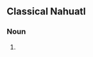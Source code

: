==Classical Nahuatl==

===Noun===
{{head|nci|noun}}

# {{alternative spelling of|lang=nci|[[mazameh]]}}